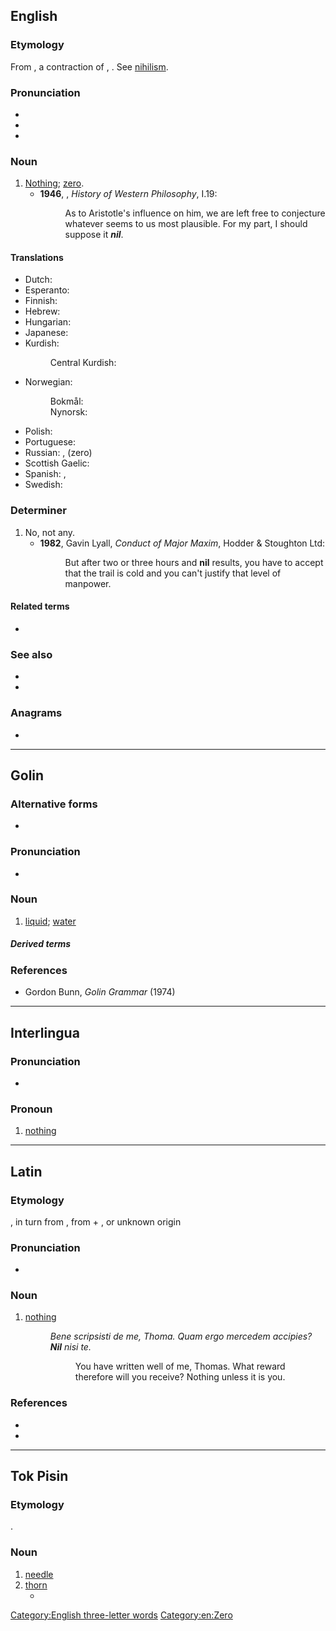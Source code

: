 {{also|Nil|NIL|níl|Níl|Nîl|ni-l|-nil-|Appendix:Variations of "nil"}}
==English==

===Etymology===
From {{bor|en|la|nīl}}, a contraction of {{m|la|nihil}}, {{m|la|nihilum||nothing}}. See [[nihilism]].

===Pronunciation===
* {{IPA|en|/nɪl/}}
* {{audio|en|LL-Q1860 (eng)-Vealhurl-nil.wav |Audio (UK)}}
* {{rhymes|en|ɪl}}

===Noun===
{{en-noun|-|s}}

# [[nothing|Nothing]]; [[zero]].
#* '''1946''', {{w|Bertrand Russell}}, ''History of Western Philosophy'', I.19:
#*: As to Aristotle's influence on him, we are left free to conjecture whatever seems to us most plausible. For my part, I should suppose it '''''nil'''''.

====Translations====
{{trans-top|nothing}}
* Dutch: {{t+|nl|nul}}
* Esperanto: {{t+|eo|nenio}}
* Finnish: {{t+|fi|nolla}}
* Hebrew: {{t+|he|כלום|tr=kloom|sc=Hebr}}
* Hungarian: {{t+|hu|null}}
* Japanese: {{t|ja|ニル|tr=niru|sc=Jpan}}
* Kurdish:
*: Central Kurdish: {{t|ckb|ھیچ}}
* Norwegian:
*: Bokmål: {{t+|nb|null}}
*: Nynorsk: {{t|nn|null}}
{{trans-mid}}
* Polish: {{t+|pl|zero}}
* Portuguese: {{t+|pt|nada|m}}
* Russian: {{t+|ru|ничто́|n}}, {{t+|ru|ноль|m}} (zero)
* Scottish Gaelic: {{t|gd|neoni|m|f}}
* Spanish: {{t+|es|nada}}, {{t+|es|cero}}
* Swedish: {{t+|sv|noll}}
{{trans-bottom}}

===Determiner===
{{en-det}}

# No, not any.
#* '''1982''', Gavin Lyall, ''Conduct of Major Maxim'', Hodder & Stoughton Ltd:
#*: But after two or three hours and '''nil''' results, you have to accept that the trail is cold and you can't justify that level of manpower.

====Related terms====
* {{l|en|nihilism}}

===See also===
* {{l|en|null}}
* {{l|en|nil desperandum}}

===Anagrams===
* {{anagrams|en|a=iln|-lin|Lin|Lin.|lin|lin.}}

[[Category:English three-letter words]]
[[Category:en:Zero]]

----

==Golin==

===Alternative forms===
* {{alter|gvf|nl|nĺ}}

===Pronunciation===
* {{IPA|gvf|[nɨ̆ĺ]|[nĺ]|[˩˧nɨ̆l]}}

===Noun===
{{head|gvf|noun}}

# [[liquid]]; [[water]]
#: {{uxi|gvf|Na '''nil''' ne dugudige.|I swallowed water.}}

=====Derived terms=====
{{col3|gvf
|Kulupe nil
|nil benke
|nil benke binan
|nil guli
|nil kabe
|nil kupa si
|Nilmanil
|nil pai
|nilwa
}}

===References===
* Gordon Bunn, ''Golin Grammar'' (1974)

{{c|gvf|Water}}

----

==Interlingua==

===Pronunciation===
* {{IPA|ia|/nil/}}

===Pronoun===
{{head|ia|pronoun|indefinite}}

# [[nothing]]

----

==Latin==

===Etymology===
{{clipping|la|nihil}}, in turn from {{m|la|nihilum}}, from {{m|la|ne-||not}} + {{m|la|hilum||a hilum; a trifle, a bagatelle}}, or unknown origin

===Pronunciation===
* {{la-IPA|nīl}}

===Noun===
{{la-noun|nīl|g=n|indecl=1}}

# {{lb|la|chiefly|poetic}} [[nothing]]
#: ''Bene scripsisti de me, Thoma. Quam ergo mercedem accipies? '''Nil''' nisi te.''
#:: You have written well of me, Thomas. What reward therefore will you receive? Nothing unless it is you.

===References===
* {{R:L&S}}
* {{R:Elementary Lewis}}

----

==Tok Pisin==

===Etymology===
{{der|tpi|en|needle}}.

===Noun===
{{head|tpi|noun}}

# [[needle]]
# [[thorn]]
#* {{tpi-cite-bible|Gen|3|18|Ol rop i gat '''nil''' na ol gras nogut bai i kamap na karamapim gaden bilong yu.}}

{{LDL|tpi}}